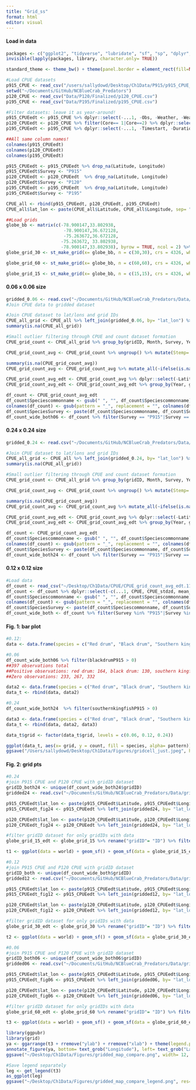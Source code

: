 ```yaml
---
title: "Grid_ss"
format: html
editor: visual
---
```


#### Load in data

```r
packages <- c("ggplot2", "tidyverse", "lubridate", "sf", "sp", "dplyr", "rnaturalearth", "readr", "readxl", "spatialEco", "rstatix", "viridis", "BBmisc", "corrplot")
invisible(lapply(packages, library, character.only= TRUE))

standard_theme <- theme_bw() + theme(panel.border = element_rect(fill=NA, colour = "black")) + theme(panel.grid.major = element_blank(), panel.grid.minor = element_blank()) + theme(legend.text.align= 0, legend.title= element_text(size = 12), legend.text = element_text(size= 10), axis.text=element_text(size=10), axis.title=element_text(size=12))

#Load CPUE datasets
p915_CPUE <- read_csv("/users/sallydowd/Desktop/Ch1Data/P915/p915_CPUE_new.csv")
setwd("~/Documents/GitHub/NCBlueCrab_Predators")
p120_CPUE <- read_csv("Data/P120/Finalized/p120_CPUE.csv")
p195_CPUE <- read_csv("Data/P195/Finalized/p195_CPUE.csv")

#Filter datasets: leave it as year-around!
p915_CPUEedt <- p915_CPUE %>% dplyr::select(-...1, -Obs, -Weather, -Weather, -Sedsize, -Btmcomp, -doy, -Wbdytype, -Wbd, -Sample, -Ph, -Quad, -Secchi) %>% rename("Location" = "Area", "Strata/station"= "Strata") %>% filter(between(Year, 2001, 2022)) 
p120_CPUEedt <- p120_CPUE %>% filter(Core== 1|Core==2) %>% dplyr::select(-...1, -Program, -Nbrrec3, -Time, -Duration, -doy, -Core, -Sedsize, -Btmcomp, -Secchi) %>% rename("Strata/station"= "Station") %>% filter(between(Year, 2001, 2022)) %>% dplyr::select(-Photoperiod)
p195_CPUEedt <- p195_CPUE %>% dplyr::select(-...1, -Timestart, -Duration, -Depthend, -Wbdytype, -Wbd, -Speciesscientificname, -Depthzone, -Secchi_depthcm) %>% rename("Ssal" = "Salinitysurface", "Bsal"= "Salinitybottom", "Stemp"= "Tempsurface", "Btemp"= "Tempbottom", "Latitude"= "Latitudestart", "Longitude"= "Longitudestart", "Colnum"= "Numbertotal", "Control1"= "Eventname", "Strata/station"= "Stationcode", "Depth"= "Depthstart") %>% filter(between(Year, 2001, 2022)) %>% dplyr::select(-Photoperiod)

##All same column names! 
colnames(p915_CPUEedt)
colnames(p120_CPUEedt)
colnames(p195_CPUEedt)

p915_CPUEedt <- p915_CPUEedt %>% drop_na(Latitude, Longitude)
p915_CPUEedt$Survey <- "P915"
p120_CPUEedt <- p120_CPUEedt  %>% drop_na(Latitude, Longitude)
p120_CPUEedt$Survey <- "P120"
p195_CPUEedt <- p195_CPUEedt  %>% drop_na(Latitude, Longitude)
p195_CPUEedt$Survey <- "P195"

CPUE_all <- rbind(p915_CPUEedt, p120_CPUEedt, p195_CPUEedt)
CPUE_all$lat_lon <- paste(CPUE_all$Latitude, CPUE_all$Longitude, sep= "_")

##Load grids
globe_bb <- matrix(c(-78.900147,33.802938,
                      -78.900147,36.672128,
                      -75.263672,36.672128,
                     -75.263672, 33.802938,
                     -78.900147,33.802938), byrow = TRUE, ncol = 2) %>% list() %>% st_polygon() %>% st_sfc(., crs = 4326)
globe_grid_30 <- st_make_grid(x= globe_bb, n = c(30,30), crs = 4326, what = 'polygons') %>% st_sf('geometry' = ., data.frame('ID' = 1:length(.))) #grid is 0.13° by 0.13° (14.4 km)

globe_grid_60 <- st_make_grid(x= globe_bb, n = c(60,60), crs = 4326, what = 'polygons') %>% st_sf('geometry' = ., data.frame('ID' = 1:length(.))) #grid is 0.06° by 0.06° (5.5 km b/c half of 0.13 which was 10)

globe_grid_15 <- st_make_grid(x= globe_bb, n = c(15,15), crs = 4326, what = 'polygons') %>% st_sf('geometry' = ., data.frame('ID' = 1:length(.))) 
```

#### 0.06 x 0.06 size

```r
gridded_0.06 <- read.csv("~/Documents/GitHub/NCBlueCrab_Predators/Data/gridded_10.02.23.5km.csv")
#Join CPUE data to gridded dataset

#Join CPUE dataset to lat/lons and grid IDs
CPUE_all_grid <- CPUE_all %>% left_join(gridded_0.06, by= "lat_lon") %>% dplyr::select(-X) %>% drop_na(gridID)
summary(is.na(CPUE_all_grid))

#Small outlier filtering through CPUE and count dataset formation 
CPUE_grid_count <- CPUE_all_grid %>% group_by(gridID, Month, Survey, Year, Speciescommonname) %>% mutate(avg_count= mean(Colnum))

CPUE_grid_count_avg <- CPUE_grid_count %>% ungroup() %>% mutate(Stemp= ifelse(CPUE_grid_count$Stemp <= 11.8, NA, CPUE_grid_count$Stemp), Ssal= ifelse(CPUE_grid_count$Ssal==0.0, NA, CPUE_grid_count$Ssal), Sdo= ifelse(CPUE_grid_count$Sdo==0.0, NA, CPUE_grid_count$Sdo), Depth= ifelse(CPUE_grid_count$Depth==0.0, NA, CPUE_grid_count$Depth)) %>% group_by(Year, gridID, Month) %>% mutate(avg_depth= mean(Depth, na.rm= TRUE), avg_ssal= mean(Ssal, na.rm= TRUE), avg_bsal= mean(Bsal, na.rm= TRUE), avg_stemp= mean(Stemp, na.rm= TRUE), avg_btemp= mean(Btemp, na.rm= TRUE), avg_sdo= mean(Sdo, na.rm= TRUE), avg_bdo= mean(Bdo, na.rm= TRUE), avg_latitude= mean(Latitude, na.rm= TRUE), avg_longitude= mean(Longitude), na.rm= TRUE) %>% dplyr::select(-avg_bsal, -avg_btemp, -avg_bdo, -Stemp, -Btemp, -Sdo, -Bdo, -Ssal, -Bsal, -Season, -Sedsize_new, -Btmcomp_new, -Depth, -na.rm, -avg_latitude, -avg_longitude)

summary(is.na(CPUE_grid_count_avg))
CPUE_grid_count_avg <- CPUE_grid_count_avg %>% mutate_all(~ifelse(is.nan(.), NA, .)) %>% drop_na() #drops 4610 points 

CPUE_grid_count_avg_edt <- CPUE_grid_count_avg %>% dplyr::select(-Latitude, -Longitude, -lat_lon, -Day, -Location, -Colnum, -Date, -Ym_date, -Sciname, -"Strata/station", -Month, -Control1)
CPUE_grid_count_avg_edt <- CPUE_grid_count_avg_edt %>% group_by(Year, gridID, Speciescommonname, Survey, Month) %>% distinct(avg_count, .keep_all= TRUE)

df_count <- CPUE_grid_count_avg_edt 
df_count$Speciescommonname <- gsub(" ", "", df_count$Speciescommonname)
colnames(df_count) <- gsub(pattern = "_", replacement = "", colnames(df_count))
df_count$SpeciesSurvey <- paste(df_count$Speciescommonname, df_count$Survey, sep= "")
df_count_wide_both06 <- df_count %>% filter(Survey == "P915"|Survey == "P120") %>% ungroup() %>% dplyr::select(-c(Speciescommonname, Survey)) %>% pivot_wider(names_from = "SpeciesSurvey", values_from = "avgcount") %>% drop_na()
```

#### 0.24 x 0.24 size

```r
gridded_0.24 <- read.csv("~/Documents/GitHub/NCBlueCrab_Predators/Data/gridded_24km.01.30.24.csv")

#Join CPUE dataset to lat/lons and grid IDs
CPUE_all_grid <- CPUE_all %>% left_join(gridded_0.24, by= "lat_lon") %>% dplyr::select(-X) %>% drop_na(gridID)
summary(is.na(CPUE_all_grid))

#Small outlier filtering through CPUE and count dataset formation 
CPUE_grid_count <- CPUE_all_grid %>% group_by(gridID, Month, Survey, Year, Speciescommonname) %>% mutate(avg_count= mean(Colnum))

CPUE_grid_count_avg <- CPUE_grid_count %>% ungroup() %>% mutate(Stemp= ifelse(CPUE_grid_count$Stemp <= 11.8, NA, CPUE_grid_count$Stemp), Ssal= ifelse(CPUE_grid_count$Ssal==0.0, NA, CPUE_grid_count$Ssal), Sdo= ifelse(CPUE_grid_count$Sdo==0.0, NA, CPUE_grid_count$Sdo), Depth= ifelse(CPUE_grid_count$Depth==0.0, NA, CPUE_grid_count$Depth)) %>% group_by(Year, gridID, Month) %>% mutate(avg_depth= mean(Depth, na.rm= TRUE), avg_ssal= mean(Ssal, na.rm= TRUE), avg_bsal= mean(Bsal, na.rm= TRUE), avg_stemp= mean(Stemp, na.rm= TRUE), avg_btemp= mean(Btemp, na.rm= TRUE), avg_sdo= mean(Sdo, na.rm= TRUE), avg_bdo= mean(Bdo, na.rm= TRUE), avg_latitude= mean(Latitude, na.rm= TRUE), avg_longitude= mean(Longitude), na.rm= TRUE) %>% dplyr::select(-avg_bsal, -avg_btemp, -avg_bdo, -Stemp, -Btemp, -Sdo, -Bdo, -Ssal, -Bsal, -Season, -Sedsize_new, -Btmcomp_new, -Depth, -na.rm, -avg_latitude, -avg_longitude)

summary(is.na(CPUE_grid_count_avg))
CPUE_grid_count_avg <- CPUE_grid_count_avg %>% mutate_all(~ifelse(is.nan(.), NA, .)) %>% drop_na() #drops 4610 points 

CPUE_grid_count_avg_edt <- CPUE_grid_count_avg %>% dplyr::select(-Latitude, -Longitude, -lat_lon, -Day, -Location, -Colnum, -Date, -Ym_date, -Sciname, -"Strata/station", -Month, -Control1)
CPUE_grid_count_avg_edt <- CPUE_grid_count_avg_edt %>% group_by(Year, gridID, Speciescommonname, Survey, Month) %>% distinct(avg_count, .keep_all= TRUE)

df_count <- CPUE_grid_count_avg_edt 
df_count$Speciescommonname <- gsub(" ", "", df_count$Speciescommonname)
colnames(df_count) <- gsub(pattern = "_", replacement = "", colnames(df_count))
df_count$SpeciesSurvey <- paste(df_count$Speciescommonname, df_count$Survey, sep= "")
df_count_wide_both24 <- df_count %>% filter(Survey == "P915"|Survey == "P120") %>% ungroup() %>% dplyr::select(-c(Speciescommonname, Survey)) %>% pivot_wider(names_from = "SpeciesSurvey", values_from = "avgcount") %>% drop_na()
```

#### 0.12 x 0.12 size

```r
#Load data
df_count <- read_csv("~/Desktop/Ch1Data/CPUE/CPUE_grid_count_avg_edt.11.21.23.csv")
df_count <- df_count %>% dplyr::select(-c(...1, CPUE, CPUE_stdzd, mean_CPUE, mean_CPUE_stdzd)) #need to remove or R will get confused 
df_count$Speciescommonname <- gsub(" ", "", df_count$Speciescommonname)
colnames(df_count) <- gsub(pattern = "_", replacement = "", colnames(df_count))
df_count$SpeciesSurvey <- paste(df_count$Speciescommonname, df_count$Survey, sep= "")
df_count_wide_both <- df_count %>% filter(Survey %in% "P915"|Survey %in% "P120") %>% dplyr::select(-Speciescommonname, -Survey) %>% ungroup() %>% pivot_wider(names_from = "SpeciesSurvey", values_from = "avgcount") %>% drop_na()
```

#### Fig. 1: bar plot

```r
#0.12: 
data <- data.frame(species = c("Red drum", "Black drum", "Southern kingfish", "Red drum", "Black drum", "Southern kingfish"), count = c(572,572,572, 181, 112, 68), pattern= c("0", "0", "0", "pos", "pos", "pos"), grid = c(.12,.12,.12,.12,.12,.12))

#0.06
df_count_wide_both06 %>% filter(blackdrumP915 > 0)
##397 observations total 
##Positive observations: red drum: 164, black drum: 130, southern kingfish: 65
##Zero observations: 233, 267, 332

data2 <- data.frame(species = c("Red drum", "Black drum", "Southern kingfish", "Red drum", "Black drum", "Southern kingfish"), count = c(397,397,397, 164, 130, 65), pattern= c("0", "0", "0", "pos", "pos", "pos"), grid = c(.06,.06,.06,.06,.06,.06))
data_t <- rbind(data, data2)

#0.24
df_count_wide_both24  %>% filter(southernkingfishP915 > 0)

data3 <- data.frame(species = c("Red drum", "Black drum", "Southern kingfish", "Red drum", "Black drum", "Southern kingfish"), count = c(432, 432, 432, 258, 220, 130), pattern= c("0", "0", "0", "pos", "pos", "pos"), grid = c(.24,.24,.24,.24,.24,.24))
data_t <- rbind(data, data2, data3)

data_t$grid <- factor(data_t$grid, levels = c(0.06, 0.12, 0.24))

ggplot(data_t, aes(x= grid, y = count, fill = species, alpha= pattern)) + standard_theme + labs(x= "Grid cell size", y= "Number of data records", fill= "Species") + scale_fill_manual(values= c("#0072B2", "#009E73", "#CC6666"), name= "Species") + geom_bar(stat= "identity") + guides(alpha = guide_legend(title = "Type of observation")) + scale_alpha_manual(values = c("pos" = 0.6, "neg" = 1), labels= "Positive encounter") + scale_x_discrete(labels= c("0.06° x 0.06°", "0.12° x 0.12°", "0.24° x 0.24°"))
ggsave("/Users/sallydowd/Desktop/Ch1Data/Figures/gridcell_just.jpeg", height= 5, width=7)
```

#### Fig. 2: grid pts

```r
#0.24
#join P915 CPUE and P120 CPUE with gridID dataset
gridID_both24 <- unique(df_count_wide_both24$gridID) 
gridded24 <- read.csv("~/Documents/GitHub/NCBlueCrab_Predators/Data/gridded_24km.01.30.24.csv")

p915_CPUEedt$lat_lon <- paste(p915_CPUEedt$Latitude, p915_CPUEedt$Longitude, sep= "_")
p915_CPUEedt_fig24 <- p915_CPUEedt %>% left_join(gridded24, by= "lat_lon") %>% filter(gridID %in% gridID_both24)

p120_CPUEedt$lat_lon <- paste(p120_CPUEedt$Latitude, p120_CPUEedt$Longitude, sep= "_")
p120_CPUEedt_fig24 <- p120_CPUEedt %>% left_join(gridded24, by= "lat_lon") %>% filter(gridID %in% gridID_both24)

#filter gridID dataset for only gridIDs with data
globe_grid_15_edt <- globe_grid_15 %>% rename("gridID"= "ID") %>% filter(gridID %in% gridID_both24)

t1 <- ggplot(data = world) + geom_sf() + geom_sf(data = globe_grid_15_edt, fill = NA) + coord_sf(xlim=c(-85, -70), ylim=c(25,40), expand = TRUE) + theme(panel.background = element_rect(fill = "white", colour = "black")) + geom_point(data = p915_CPUEedt_fig24, aes(x = Longitude, y = Latitude, colour= Survey), size = .5) + geom_point(data = p120_CPUEedt_fig24, aes(x = Longitude, y = Latitude, colour= Survey), size = .5) + coord_sf(xlim=c(-78.900147, -75.263672), ylim=c(33.802938,36.672128), expand = TRUE)  + scale_color_manual(values= c("steelblue", "#E69F00"), name= "Survey") + standard_theme + theme(legend.title= element_text(size = 14), legend.text = element_text(size= 12), axis.text=element_text(size=12),axis.title=element_text(size=14)) + guides(color = guide_legend(override.aes = list(size = 2))) + theme(axis.text.x = element_text(angle = 90, vjust = 0.5, hjust=1))
```

```r
#0.12
#join P915 CPUE and P120 CPUE with gridID dataset
gridID_both <- unique(df_count_wide_both$gridID) 
gridded12 <- read.csv("~/Documents/GitHub/NCBlueCrab_Predators/Data/gridded_11.20.23.csv")

p915_CPUEedt$lat_lon <- paste(p915_CPUEedt$Latitude, p915_CPUEedt$Longitude, sep= "_")
p915_CPUEedt_fig12 <- p915_CPUEedt %>% left_join(gridded12, by= "lat_lon") %>% filter(gridID %in% gridID_both)

p120_CPUEedt$lat_lon <- paste(p120_CPUEedt$Latitude, p120_CPUEedt$Longitude, sep= "_")
p120_CPUEedt_fig12 <- p120_CPUEedt %>% left_join(gridded12, by= "lat_lon") %>% filter(gridID %in% gridID_both)

#filter gridID dataset for only gridIDs with data
globe_grid_30_edt <- globe_grid_30 %>% rename("gridID"= "ID") %>% filter(gridID %in% gridID_both)

t2 <- ggplot(data = world) + geom_sf() + geom_sf(data = globe_grid_30_edt, fill = NA) + coord_sf(xlim=c(-85, -70), ylim=c(25,40), expand = TRUE) + theme(panel.background = element_rect(fill = "white", colour = "black")) + geom_point(data = p915_CPUEedt_fig12, aes(x = Longitude, y = Latitude, colour= Survey), size = .5) + geom_point(data = p120_CPUEedt_fig12, aes(x = Longitude, y = Latitude, colour= Survey), size = .5) + coord_sf(xlim=c(-78.900147, -75.263672), ylim=c(33.802938,36.672128), expand = TRUE)  + scale_color_manual(values= c("steelblue", "#E69F00"), name= "Survey") + standard_theme + theme(legend.title= element_text(size = 14), legend.text = element_text(size= 12), axis.text=element_text(size=12),axis.title=element_text(size=14)) + guides(color = guide_legend(override.aes = list(size = 2))) + theme(axis.text.x = element_text(angle = 90, vjust = 0.5, hjust=1))
```

```r
#0.06
#join P915 CPUE and P120 CPUE with gridID dataset
gridID_both06 <- unique(df_count_wide_both06$gridID) 
gridded06 <- read.csv("~/Documents/GitHub/NCBlueCrab_Predators/Data/gridded_10.02.23.5km.csv")

p915_CPUEedt$lat_lon <- paste(p915_CPUEedt$Latitude, p915_CPUEedt$Longitude, sep= "_")
p915_CPUEedt_fig06 <- p915_CPUEedt %>% left_join(gridded06, by= "lat_lon") %>% filter(gridID %in% gridID_both06)

p120_CPUEedt$lat_lon <- paste(p120_CPUEedt$Latitude, p120_CPUEedt$Longitude, sep= "_")
p120_CPUEedt_fig06 <- p120_CPUEedt %>% left_join(gridded06, by= "lat_lon") %>% filter(gridID %in% gridID_both06)

#filter gridID dataset for only gridIDs with data
globe_grid_60_edt <- globe_grid_60 %>% rename("gridID"= "ID") %>% filter(gridID %in% gridID_both06)

t3 <- ggplot(data = world) + geom_sf() + geom_sf(data = globe_grid_60_edt, fill = NA) + coord_sf(xlim=c(-85, -70), ylim=c(25,40), expand = TRUE) + theme(panel.background = element_rect(fill = "white", colour = "black")) + geom_point(data = p915_CPUEedt_fig06, aes(x = Longitude, y = Latitude, colour= Survey), size = .5) + geom_point(data = p120_CPUEedt_fig06, aes(x = Longitude, y = Latitude, colour= Survey), size = .5) + coord_sf(xlim=c(-78.900147, -75.263672), ylim=c(33.802938,36.672128), expand = TRUE)  + scale_color_manual(values= c("steelblue", "#E69F00"), name= "Survey") + standard_theme + theme(legend.title= element_text(size = 14), legend.text = element_text(size= 12), axis.text=element_text(size=12),axis.title=element_text(size=14)) + guides(color = guide_legend(override.aes = list(size = 2))) + theme(axis.text.x = element_text(angle = 90, vjust = 0.5, hjust=1))
```

```r
library(ggpubr)
library(grid)
ya <- ggarrange(t3 + rremove("ylab") + rremove("xlab") + theme(legend.position = "none"), t2 + rremove("ylab") + rremove("xlab") + theme(legend.position = "none"), t1 + rremove("ylab") + rremove("xlab") + theme(legend.position = "none"), ncol= 3, nrow=1)
annotate_figure(ya, bottom= text_grob("Longitude"), left= text_grob("Latitude", rot= 90))
ggsave("~/Desktop/Ch1Data/Figures/gridded_map_compare.png", width= 12, height=7, res=300)

#Save legend separately 
leg <- get_legend(t3)
as_ggplot(leg)
ggsave("~/Desktop/Ch1Data/Figures/gridded_map_compare_legend.png", res=300)
```
